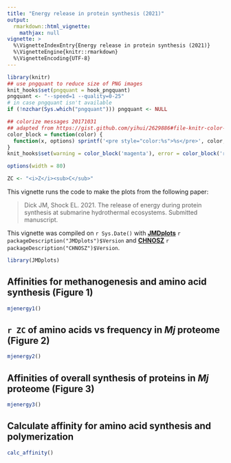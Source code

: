 ```yaml
---
title: "Energy release in protein synthesis (2021)"
output: 
  rmarkdown::html_vignette:
    mathjax: null
vignette: >
  %\VignetteIndexEntry{Energy release in protein synthesis (2021)}
  %\VignetteEngine{knitr::rmarkdown}
  %\VignetteEncoding{UTF-8}
---
```


<style>
/* https://gomakethings.com/how-to-break-an-image-out-of-its-parent-container-with-css/ */
@media (min-width: 700px) {
  .full-width {
    left: 50%;
    margin-left: -50vw;
    margin-right: -50vw;
    max-width: 100vw;
    position: relative;
    right: 50%;
    width: 100vw;
  }
}
@media (min-width: 900px) {
  .full-width {
    left: 50vw; /* fallback if needed */
    left: calc(50vw - 100px);
    width: 900px;
    position: relative;
  }
}
</style>

```r
library(knitr)
## use pngquant to reduce size of PNG images
knit_hooks$set(pngquant = hook_pngquant)
pngquant <- "--speed=1 --quality=0-25"
# in case pngquant isn't available
if (!nzchar(Sys.which("pngquant"))) pngquant <- NULL 

## colorize messages 20171031
## adapted from https://gist.github.com/yihui/2629886#file-knitr-color-msg-rnw
color_block = function(color) {
  function(x, options) sprintf('<pre style="color:%s">%s</pre>', color, x)
}
knit_hooks$set(warning = color_block('magenta'), error = color_block('red'), message = color_block('blue'))
```

```r
options(width = 80)
```

```r
ZC <- "<i>Z</i><sub>C</sub>"
```

This vignette runs the code to make the plots from the following paper:

> Dick JM, Shock EL. 2021. The release of energy during protein synthesis at submarine hydrothermal ecosystems. Submitted manuscript.

This vignette was compiled on `r Sys.Date()` with **[JMDplots](https://github.com/jedick/JMDplots)** `r packageDescription("JMDplots")$Version` and **[CHNOSZ](http://chnosz.net)** `r packageDescription("CHNOSZ")$Version`.

```r
library(JMDplots)
```

## Affinities for methanogenesis and amino acid synthesis (Figure 1)
```r
mjenergy1()
```

## `r ZC` of amino acids vs frequency in *Mj* proteome (Figure 2)
```r
mjenergy2()
```

## Affinities of overall synthesis of proteins in *Mj* proteome (Figure 3)
```r
mjenergy3()
```

## Calculate affinity for amino acid synthesis and polymerization
```r
calc_affinity()
```

